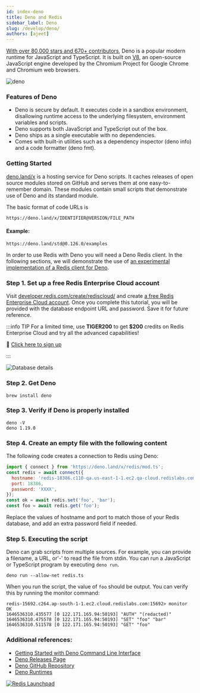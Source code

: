 ```yaml
---
id: index-deno
title: Deno and Redis
sidebar_label: Deno
slug: /develop/deno/
authors: [ajeet]
---
```



<Authors frontMatter={frontMatter} />

[With over 80,000 stars and 670+ contributors](https://github.com/denoland/deno), Deno is a popular modern runtime for JavaScript and TypeScript. It is built on [V8](https://v8.dev/), an open-source JavaScript engine developed by the Chromium Project for Google Chrome and Chromium web browsers.

![deno](deno.png)

### Features of Deno

- Deno is secure by default. It executes code in a sandbox environment, disallowing runtime access to the underlying filesystem, environment variables and scripts.
- Deno supports both JavaScript and TypeScript out of the box.
- Deno ships as a single executable with no dependencies.
- Comes with built-in utilities such as a dependency inspector (deno info) and a code formatter (deno fmt).

### Getting Started

[deno.land/x](https://deno.land/x) is a hosting service for Deno scripts. It caches releases of open source modules stored on GitHub and serves them at one easy-to-remember domain. These modules contain small scripts that demonstrate use of Deno and its standard module.

The basic format of code URLs is

```
https://deno.land/x/IDENTIFIER@VERSION/FILE_PATH
```

#### Example:

```
https://deno.land/std@0.126.0/examples
```

In order to use Redis with Deno you will need a Deno Redis client. In the following sections, we will demonstrate the use of [an experimental implementation of a Redis client for Deno](https://deno.land/x/redis@v0.25.3).

### Step 1. Set up a free Redis Enterprise Cloud account

Visit [developer.redis.com/create/rediscloud/](/create/rediscloud/) and create [a free Redis Enterprise Cloud account](https://redis.com/try-free/). Once you complete this tutorial, you will be provided with the database endpoint URL and password. Save it for future reference.

:::info TIP
For a limited time, use **TIGER200** to get **$200** credits on Redis Enterprise Cloud and try all the advanced capabilities!

:tada: [Click here to sign up](https://redis.com/try-free)

:::

![Database details](details_database.png)

### Step 2. Get Deno

```
brew install deno
```

### Step 3. Verify if Deno is properly installed

```
deno -V
deno 1.19.0
```

### Step 4. Create an empty file with the following content

The following code creates a connection to Redis using Deno:

```javascript
import { connect } from 'https://deno.land/x/redis/mod.ts';
const redis = await connect({
  hostname: 'redis-18386.c110-qa.us-east-1-1.ec2.qa-cloud.redislabs.com',
  port: 18386,
  password: 'XXXX',
});
const ok = await redis.set('foo', 'bar');
const foo = await redis.get('foo');
```

Replace the values of hostname and port to match those of your Redis database, and add an extra password field if needed.

### Step 5. Executing the script

Deno can grab scripts from multiple sources. For example, you can provide a filename, a URL, or'-' to read the file from stdin.
You can run a JavaScript or TypeScript program by executing `deno run`.

```
deno run --allow-net redis.ts

```

When you run the script, the value of `foo` should be output. You can verify this by running the monitor command:

```
redis-15692.c264.ap-south-1-1.ec2.cloud.redislabs.com:15692> monitor
OK
1646536310.435577 [0 122.171.165.94:50193] "AUTH" "(redacted)"
1646536310.475578 [0 122.171.165.94:50193] "SET" "foo" "bar"
1646536310.511578 [0 122.171.165.94:50193] "GET" "foo"
```

### Additional references:

- [Getting Started with Deno Command Line Interface](https://deno.land/manual@v1.19.0/getting_started/command_line_interface)
- [Deno Releases Page](https://github.com/denoland/deno/releases)
- [Deno GitHub Repository](https://github.com/denoland/deno)
- [Deno Runtimes](https://deno.land/manual@v1.19.0/runtime)

<div>
  <a
    href="https://launchpad.redis.com"
    target="_blank"
    rel="noopener"
    className="link">
    <img
      src="/img/launchpad.png"
      className="thumb"
      loading="lazy"
      alt="Redis Launchpad"
    />
  </a>
</div>
